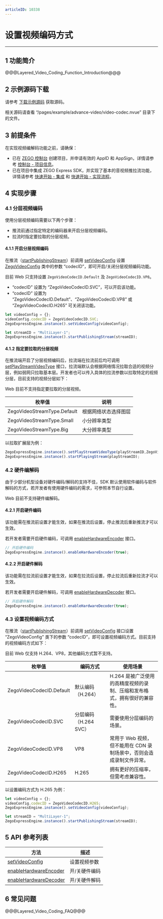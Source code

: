 ```yaml
---
articleID: 10338
---
```

# 设置视频编码方式

- - -

## 1 功能简介

@@@Layered_Video_Coding_Function_Introduction@@@

## 2 示例源码下载

请参考 [下载示例源码](!DownloadDemo/DownloadDemo) 获取源码。

相关源码请查看 “/pages/example/advance-video/video-codec.nvue” 目录下的文件。

## 3 前提条件

在实现视频编解码功能之前，请确保：

- 已在 [ZEGO 控制台](https://console.zego.im) 创建项目，并申请有效的 AppID 和 AppSign，详情请参考 [控制台 - 项目信息](https://doc-zh.zego.im/article/12107)。
- 已在项目中集成 ZEGO Express SDK，并实现了基本的音视频推拉流功能，详情请参考 [快速开始 - 集成](!Integration/SDK_Integration) 和 [快速开始 - 实现流程](!Integration/Solution_Implementation)。


## 4 实现步骤

### 4.1 分层视频编码

使用分层视频编码需要以下两个步骤：

- 推流前通过指定特定的编码器来开启分层视频编码。
- 拉流时指定要拉取的分层视频。

#### 4.1.1 开启分层视频编码

在推流（[startPublishingStream](/unique-api/express-video-sdkhttps://doc-zh.zego.im/article/javascript_uni-app/classes/_zegoexpressengine_.zegoexpressengine.html#startpublishingstream)）前调用 [setVideoConfig](/unique-api/express-video-sdkhttps://doc-zh.zego.im/article/javascript_uni-app/classes/_zegoexpressengine_.zegoexpressengine.html#setvideoconfig) 设置 [ZegoVideoConfig](/unique-api/express-video-sdkhttps://doc-zh.zego.im/article/javascript_uni-app/classes/_zegoexpressdefines_.zegovideoconfig.html) 类中的参数 “codecID”，即可开启/关闭分层视频编码功能。

<div class="mk-warning">


目前 Web 只支持设置 `ZegoVideoCodecID.Default` 及 `ZegoVideoCodecID.VP8`。  
</div>


- “codecID” 设置为 “ZegoVideoCodecID.SVC”，可以开启该功能。
- “codecID” 设置为 “ZegoVideoCodecID.Default”、“ZegoVideoCodecID.VP8” 或 “ZegoVideoCodecID.H265” 可关闭该功能。

```javascript
let videoConfig = {};
videoConfig.codecID = ZegoVideoCodecID.SVC;
ZegoExpressEngine.instance().setVideoConfig(videoConfig);

let streamID = "MultiLayer-1";
ZegoExpressEngine.instance().startPublishingStream(streamID);
```

#### 4.1.2 指定要拉取的分层视频

在推流端开启了分层视频编码后，拉流端在拉流前后均可调用 [setPlayStreamVideoType](/unique-api/express-video-sdkhttps://doc-zh.zego.im/article/javascript_uni-app/classes/_zegoexpressengine_.zegoexpressengine.html#setplaystreamvideotype) 接口，拉流端默认会根据网络情况拉取合适的视频分层，例如弱网只拉取基本层。开发者也可以传入具体的拉流参数以拉取特定的视频分层，目前支持的视频分层如下：

<div class="mk-warning">
Web 目前不支持指定要拉取的分层视频。
</div>

|枚举值|说明|
|-|-|
|ZegoVideoStreamType.Default|根据网络状态选择图层|
|ZegoVideoStreamType.Small|小分辨率类型|
|ZegoVideoStreamType.Big|大分辨率类型|

以拉取扩展层为例：

```javascript
ZegoExpressEngine.instance().setPlayStreamVideoType(playStreamID,ZegoVideoStreamType.Big);
ZegoExpressEngine.instance().startPlayingStream(playStreamID);
```

### 4.2 硬件编解码

由于少部分机型设备对硬件编码/解码的支持不佳，SDK 默认使用软件编码与软件解码的方式，若开发者有使用硬件编码的需求，可参照本节自行设置。

<div class="mk-warning">
Web 目前不支持硬件编解码。
</div>

#### 4.2.1 开启硬件编码

<div class="mk-warning">

该功能需在推流前设置才能生效，如果在推流后设置，停止推流后重新推流才可以生效。
</div>

若开发者需要开启硬件编码，可调用 [enableHardwareEncoder](/unique-api/express-video-sdkhttps://doc-zh.zego.im/article/javascript_uni-app/classes/_zegoexpressengine_.zegoexpressengine.html#enablehardwareencoder) 接口。

```javascript
// 开启硬件编码
ZegoExpressEngine.instance().enableHardwareEncoder(true);
```

#### 4.2.2 开启硬件解码

<div class="mk-warning">

该功能需在拉流前设置才能生效，如果在拉流后设置，停止拉流后重新拉流才可以生效。
</div>

若开发者需要开启硬件解码，可调用 [enableHardwareDecoder](/unique-api/express-video-sdkhttps://doc-zh.zego.im/article/javascript_uni-app/classes/_zegoexpressengine_.zegoexpressengine.html#enablehardwaredecoder) 接口。

```javascript
// 开启硬件解码
ZegoExpressEngine.instance().enableHardwareDecoder(true);
```

### 4.3 设置视频编码方式

在推流（[startPublishingStream](/unique-api/express-video-sdkhttps://doc-zh.zego.im/article/javascript_uni-app/classes/_zegoexpressengine_.zegoexpressengine.html#startpublishingstream)）前调用 [setVideoConfig](/unique-api/express-video-sdkhttps://doc-zh.zego.im/article/javascript_uni-app/classes/_zegoexpressengine_.zegoexpressengine.html#setvideoconfig) 接口设置 “ZegoVideoConfig” 类下的参数 “codecID”，即可设置视频编码方式。目前支持的视频编码方式如下：

<div class="mk-warning">

目前 Web 仅支持 H.264、VP8，其他编码方式暂不支持。
</div>

|枚举值|编码方式|使用场景|
|-|-|-|
|ZegoVideoCodecID.Default|默认编码（H.264）|H.264 是被广泛使用的高精度视频的录制、压缩和发布格式，拥有很好的兼容性。|
|ZegoVideoCodecID.SVC|分层编码 （H.264 SVC）|需要使用分层编码的场景。|
|ZegoVideoCodecID.VP8|VP8|常用于 Web 视频，但不能用在 CDN 录制场景中，否则会造成录制文件异常。|
|ZegoVideoCodecID.H265|H.265|拥有更好的压缩率，但需考虑兼容性。|

以设置编码方式为 H.265 为例：

```javascript
let videoConfig = {};
videoConfig.codecID = ZegoVideoCodecID.H265;
ZegoExpressEngine.instance().setVideoConfig(videoConfig);

let streamID = "MultiLayer-1";
ZegoExpressEngine.instance().startPublishingStream(streamID);
```

## 5 API 参考列表

|方法 | 描述  |
| ---- | ---- |
| [setVideoConfig ](/unique-api/express-video-sdkhttps://doc-zh.zego.im/article/javascript_uni-app/classes/_zegoexpressengine_.zegoexpressengine.html#setvideoconfig) | 设置视频参数 |
|[enableHardwareEncoder](/unique-api/express-video-sdkhttps://doc-zh.zego.im/article/javascript_uni-app/classes/_zegoexpressengine_.zegoexpressengine.html#enablehardwareencoder)|开/关硬件编码|
|[enableHardwareDecoder](/unique-api/express-video-sdkhttps://doc-zh.zego.im/article/javascript_uni-app/classes/_zegoexpressengine_.zegoexpressengine.html#enablehardwaredecoder)|开/关硬件解码|

## 6 常见问题

@@@Layered_Video_Coding_FAQ@@@
